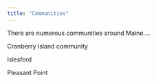 ```yaml
---
title: "Communities"
---
```


There are numerous communities around Maine....

Cranberry Island community

Islesford

Pleasant Point
